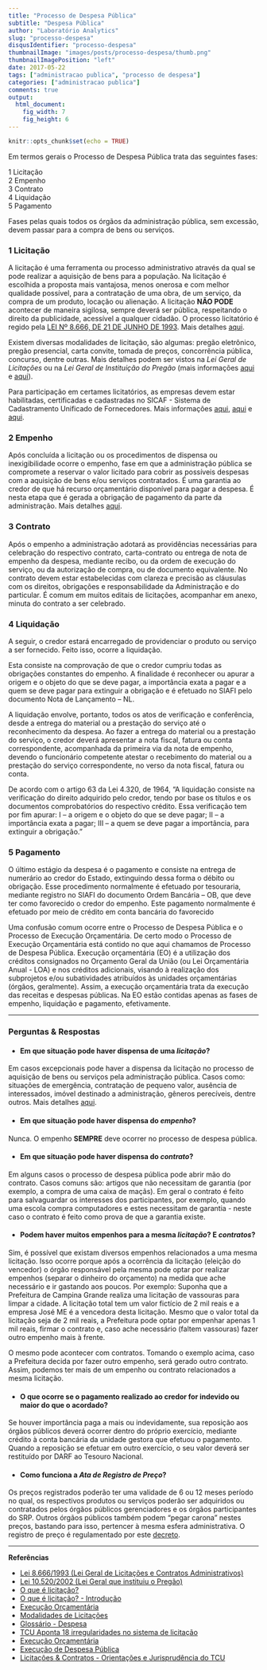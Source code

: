 ```yaml
---
title: "Processo de Despesa Pública"
subtitle: "Despesa Pública"
author: "Laboratório Analytics"
slug: "processo-despesa"
disqusIdentifier: "processo-despesa"
thumbnailImage: "images/posts/processo-despesa/thumb.png"
thumbnailImagePosition: "left"
date: 2017-05-22
tags: ["administracao publica", "processo de despesa"]
categories: ["administracao publica"]
comments: true
output:
  html_document:
    fig_width: 7
    fig_height: 6
---
```


```r
knitr::opts_chunk$set(echo = TRUE)
```

Em termos gerais o Processo de Despesa Pública trata das seguintes fases:  

1 Licitação  
2 Empenho  
3 Contrato  
4 Liquidação  
5 Pagamento  

Fases pelas quais todos os órgãos da administração pública, sem excessão, devem passar para a compra de bens ou serviços.

### 1  Licitação

A licitação é uma ferramenta ou processo administrativo através da qual se pode realizar a aquisição de bens para a população. Na licitação é escolhida a proposta mais vantajosa, menos onerosa e com melhor qualidade possível, para a contratação de uma obra, de um serviço, da compra de um produto, locação ou alienação. A licitação **NÃO PODE** acontecer de maneira sigilosa, sempre deverá ser pública, respeitando o direito da publicidade, acessível a qualquer cidadão. O processo licitatório é regido pela [LEI Nº 8.666, DE 21 DE JUNHO DE 1993](http://www.planalto.gov.br/ccivil_03/leis/L8666cons.htm). Mais detalhes [aqui](http://www.revistas.unifacs.br/index.php/redu/article/viewFile/1892/1439).


Existem diversas modalidades de licitação, são algumas: pregão eletrônico, pregão presencial, carta convite, tomada de preços, concorrência pública, concurso, dentre outras. Mais detalhes podem ser vistos na *Lei Geral de Licitações* ou na *Lei Geral de Instituição do Pregão* (mais informações [aqui](https://www.comprasgovernamentais.gov.br/arquivos/micro-e-pequenas-empresas/pregao-presencial-e-eletronico-29out2014.pdf) e [aqui](https://portal.conlicitacao.com.br/o-que-e-licitacao/sobre-pregao/)).


Para participação em certames licitatórios, as empresas devem estar habilitadas, certificadas e cadastradas no SICAF - Sistema de Cadastramento Unificado de Fornecedores. Mais informações [aqui](https://portal.conlicitacao.com.br/o-que-e-licitacao/dicas-cadastramento/), [aqui](https://sicafnet.com.br/sicaf-cadastramento-comprasnet/) e [aqui](http://www.justicaeleitoral.jus.br/arquivos/tre-ma-perguntas-frequentes-faq-cadastro-no-sicaf).


### 2  Empenho

Após concluída a licitação ou os procedimentos de dispensa ou inexigibilidade ocorre o empenho, fase em que a administração pública se compromete a reservar o valor licitado para cobrir as possíveis despesas com a aquisição de bens e/ou serviços contratados. É uma garantia ao credor de que há recurso orçamentário disponível para pagar a despesa. É nesta etapa que é gerada a obrigação de pagamento da parte da administração. Mais detalhes [aqui](http://www.zenite.blog.br/quando-deve-ser-realizado-o-empenho/).

### 3  Contrato

Após o empenho a administração adotará as providências necessárias para celebração do respectivo contrato, carta-contrato ou entrega de nota de empenho da despesa, mediante recibo, ou da ordem de execução do serviço, ou da autorização de compra, ou de documento equivalente. No contrato devem estar estabelecidas com clareza e precisão as cláusulas com os direitos, obrigações e responsabilidade da Administração e do particular. É comum em muitos editais de licitações, acompanhar em anexo, minuta do contrato a ser celebrado.

### 4  Liquidação

A seguir, o credor estará encarregado de providenciar o produto ou serviço a ser fornecido. Feito isso, ocorre a liquidação.

Esta consiste na comprovação de que o credor cumpriu todas as obrigações constantes do empenho. A finalidade é reconhecer ou apurar a origem e o objeto do que se deve pagar, a importância exata a pagar e a quem se deve pagar para extinguir a obrigação e é efetuado no SIAFI pelo documento Nota de Lançamento – NL.

A liquidação envolve, portanto, todos os atos de verificação e conferência, desde a entrega do material ou a prestação do serviço até o reconhecimento da despesa. Ao fazer a entrega do material ou a prestação do serviço, o credor deverá apresentar a nota fiscal, fatura ou conta correspondente, acompanhada da primeira via da nota de empenho, devendo o funcionário competente atestar o recebimento do material ou a prestação do serviço correspondente, no verso da nota fiscal, fatura ou conta.

De acordo com o artigo 63 da Lei 4.320, de 1964,
“A liquidação consiste na verificação do direito adquirido pelo credor, tendo por base os títulos e os documentos comprobatórios do respectivo crédito.
Essa verificação tem por fim apurar:
I – a origem e o objeto do que se deve pagar;
II – a importância exata a pagar;
III – a quem se deve pagar a importância, para extinguir a obrigação.”


### 5  Pagamento

O último estágio da despesa é o pagamento e consiste na entrega de numerário ao credor do Estado, extinguindo dessa forma o débito ou obrigação. Esse procedimento normalmente é efetuado por tesouraria, mediante registro no SIAFI do documento Ordem Bancária – OB, que deve ter como favorecido o credor do empenho. Este pagamento normalmente é efetuado por meio de crédito em conta bancária do favorecido





Uma confusão comum ocorre entre o Processo de Despesa Pública e o Processo de Execução Orçamentária. De certo modo o Processo de Execução Orçamentária está contido no que aqui chamamos de Processo de Despesa Pública. Execução orçamentária (EO) é a utilização dos créditos consignados no Orçamento Geral da União (ou Lei Orçamentária Anual - LOA) e nos créditos adicionais, visando à realização dos subprojetos e/ou subatividades atribuídos às unidades orçamentárias (órgãos, geralmente). Assim, a execução orçamentária trata da execução das receitas e despesas públicas. Na EO estão contidas apenas as fases de empenho, liquidação e pagamento, efetivamente.


----


### Perguntas & Respostas

- #### Em que situação pode haver dispensa de uma *licitação*?



Em casos excepcionais pode haver a dispensa da licitação no processo de aquisição de bens ou serviços pela administração pública. Casos como: situações de emergência, contratação de pequeno valor, ausência de interessados, imóvel destinado a administração, gêneros perecíveis, dentre outros. Mais detalhes [aqui](http://www.cidadaniafiscal.com.br/backup/informativo/16.pdf).


- ####  Em que situação pode haver dispensa do *empenho*?

Nunca. O empenho **SEMPRE** deve ocorrer no processo de despesa pública.

- ####  Em que situação pode haver dispensa do *contrato*?

Em alguns casos o processo de despesa pública pode abrir mão do contrato. Casos comuns são: artigos que não necessitam de garantia (por exemplo, a compra de uma caixa de maçãs). Em geral o contrato é feito para salvaguardar os interesses dos participantes, por exemplo, quando uma escola compra computadores e estes necessitam de garantia - neste caso o contrato é feito como prova de que a garantia existe. <!--(revisar isso)-->


- ####  Podem haver muitos empenhos para a mesma *licitação*? E *contratos*?

Sim, é possível que existam diversos empenhos relacionados a uma mesma licitação. Isso ocorre porque após a ocorrência da licitação (eleição do vencedor) o órgão responsável pela mesma pode optar por realizar empenhos (separar o dinheiro do orçamento) na medida que ache necessário e ir gastando aos poucos. Por exemplo: Suponha que a Prefeitura de Campina Grande realiza uma licitação de vassouras para limpar a cidade. A licitação total tem um valor fictício de 2 mil reais e a empresa José ME é a vencedora desta licitação. Mesmo que o valor total da licitação seja de 2 mil reais, a Prefeitura pode optar por empenhar apenas 1 mil reais, firmar o contrato e, caso ache necessário (faltem vassouras) fazer outro empenho mais à frente.

O mesmo pode acontecer com contratos. Tomando o exemplo acima, caso a Prefeitura decida por fazer outro empenho, será gerado outro contrato. Assim, podemos ter mais de um empenho ou contrato relacionados a mesma licitação.


- ####  O que ocorre se o pagamento realizado ao credor for indevido ou maior do que o acordado?

Se houver importância paga a mais ou indevidamente, sua reposição aos órgãos públicos deverá ocorrer dentro do próprio exercício, mediante crédito à conta bancária da unidade gestora que efetuou o pagamento. Quando a reposição se efetuar em outro exercício, o seu valor deverá ser restituído por DARF ao Tesouro Nacional.


- ####  Como funciona a *Ata de Registro de Preço*?

Os preços registrados poderão ter uma validade de 6 ou 12 meses período no qual, os respectivos produtos ou serviços poderão ser adquiridos ou contratados pelos órgãos públicos gerenciadores e os órgãos participantes do SRP. Outros órgãos públicos também podem "pegar carona" nestes preços, bastando para isso, pertencer à mesma esfera administrativa. O registro de preço é regulamentado por este [decreto](https://www.licitacao.net/legislacao_detalhes.asp?id=101).



----


**Referências**

* [Lei 8.666/1993 (Lei Geral de Licitações e Contratos Administrativos)](http://www.planalto.gov.br/ccivil_03/leis/L8666cons.htm)  
* [Lei 10.520/2002 (Lei Geral que instituiu o Pregão)](http://www.planalto.gov.br/ccivil_03/leis/2002/l10520.htm)  
* [O que é licitação?](https://www.licitacao.net/o_que_e_licitacao.asp)  
* [O que é licitação? - Introdução](https://portal.conlicitacao.com.br/o-que-e-licitacao/introducao/)  
* [Execução Orçamentária](https://pt.wikipedia.org/wiki/Execu%C3%A7%C3%A3o_or%C3%A7ament%C3%A1ria)  
* [Modalidades de Licitações](http://esquemaria.com.br/modalidades-de-licitacoes-mapas-mentais/)  
* [Glossário - Despesa](http://transparencia.prefeitura.sp.gov.br/contas/arquivos/Liquida%C3%A7%C3%B5es/glossario.pdf)  
* [TCU Aponta 18 irregularidades no sistema de licitação](http://www.gazetadopovo.com.br/vida-publica/tcu-aponta-18-irregularidades-no-sistema-de-licitacoes-bf5vbyxu09ww9pl6cy3q827ny)  
* [Execução Orçamentária](http://www.tesouro.fazenda.gov.br/execucao-orcamentaria)  
* [Execução de Despesa Pública](http://www2.unicentro.br/proaf/files/2013/05/CARTILHA_NO_ES_B_SICAS_DA_EXECU_O_DA_DESPESA_P_BLICA_55ba8cc85fe6f.pdf)  
* [Licitações & Contratos - Orientações e Jurisprudência do TCU](http://portal.tcu.gov.br/lumis/portal/file/fileDownload.jsp?inline=1&fileId=8A8182A24D6E86A4014D72AC81CA540A)
